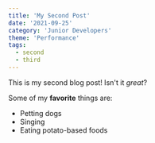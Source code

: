 ```yaml
---
title: 'My Second Post'
date: '2021-09-25'
category: 'Junior Developers'
theme: 'Performance'
tags:
  - second
  - third
---
```


This is my second blog post! Isn't it _great_?

Some of my **favorite** things are:

- Petting dogs
- Singing
- Eating potato-based foods
